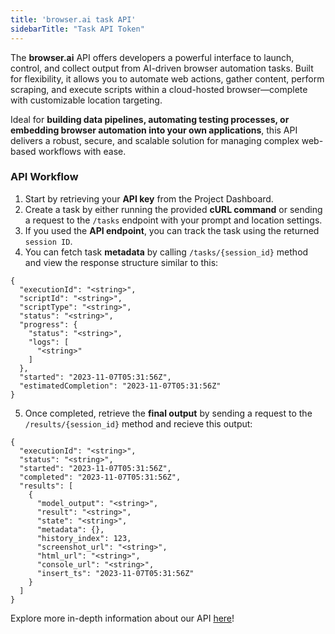 ```yaml
---
title: 'browser.ai task API'
sidebarTitle: "Task API Token"
---
```


The **browser.ai** API offers developers a powerful interface to launch, control, and collect output from AI-driven browser automation tasks. Built for flexibility, it allows you to automate web actions, gather content, perform scraping, and execute scripts within a cloud-hosted browser—complete with customizable location targeting.

Ideal for **building data pipelines, automating testing processes, or embedding browser automation into your own applications**, this API delivers a robust, secure, and scalable solution for managing complex web-based workflows with ease.

### API Workflow
1. Start by retrieving your **API key** from the Project Dashboard.
2. Create a task by either running the provided **cURL command** or sending a request to the `/tasks` endpoint with your prompt and location settings.
3. If you used the **API endpoint**, you can track the task using the returned `session ID`.
4. You can fetch task **metadata** by calling `/tasks/{session_id}` method and view the response structure similar to this:

```
{
  "executionId": "<string>",
  "scriptId": "<string>",
  "scriptType": "<string>",
  "status": "<string>",
  "progress": {
    "status": "<string>",
    "logs": [
      "<string>"
    ]
  },
  "started": "2023-11-07T05:31:56Z",
  "estimatedCompletion": "2023-11-07T05:31:56Z"
}
```

5. Once completed, retrieve the **final output** by sending a request to the `/results/{session_id}` method and recieve this output:

```
{
  "executionId": "<string>",
  "status": "<string>",
  "started": "2023-11-07T05:31:56Z",
  "completed": "2023-11-07T05:31:56Z",
  "results": [
    {
      "model_output": "<string>",
      "result": "<string>",
      "state": "<string>",
      "metadata": {},
      "history_index": 123,
      "screenshot_url": "<string>",
      "html_url": "<string>",
      "console_url": "<string>",
      "insert_ts": "2023-11-07T05:31:56Z"
    }
  ]
}
```
<Tip>Explore more in-depth information about our API [here](https://docs.browser.ai/api-reference/intro)!</Tip>
